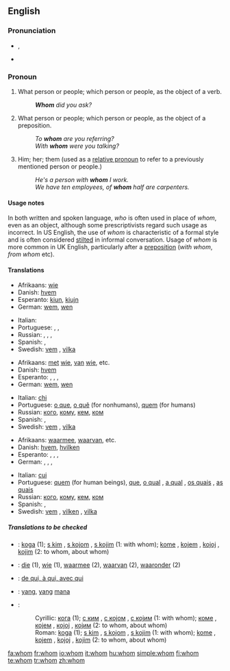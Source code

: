 ==English==
{{rank|tell|because|few|178|whom|love|far|seemed}}
{{wikipedia}}

===Pronunciation===
*{{IPA|/huːm/}}, {{SAMPA|/hu:m/}}
*{{audio|en-us-whom.ogg|Audio (US)}}

===Pronoun===
{{en-pron|the [[objective case]] of|who}}

# {{context|formal}} What person or people; which person or people, as the object of a verb.
#:'''''Whom''' did you ask?''
# {{context|formal}} What person or people; which person or people, as the object of a preposition.
#:''To '''whom''' are you referring?''
#:''With '''whom''' were you talking?''
# Him; her; them (used as a [[relative pronoun]] to refer to a previously mentioned person or people.)
#:''He's a person with '''whom''' I work.''
#:''We have ten employees, of '''whom''' half are carpenters.''

====Usage notes====
In both written and spoken language, ''who'' is often used in place of ''whom'', even as an object, although some prescriptivists regard such usage as incorrect. In US English, the use of ''whom'' is characteristic of a formal style and is often considered [[stilted]] in informal conversation. Usage of ''whom'' is more common in UK English, particularly after a [[preposition]] (''with whom'', ''from whom'' etc).

====Translations====
{{trans-top|what person; object of a verb}}
*Afrikaans: [[wie]]
*Danish: [[hvem]]
*Esperanto: [[kiu]]n, [[kiu]]jn
* German: [[wem]], [[wen]]
{{trans-mid}}
*Italian: {{t|it|chi}}
*Portuguese: {{t|pt|o que}}, {{qualifier|for nonhumans}} {{t|pt|o quê}}, {{qualifier|for humans}} {{t|pt|quem}}
*Russian: {{t|ru|sc=Cyrl|кто|alt=кого|tr=kogo}}, {{t|ru|sc=Cyrl|кто|alt=кому|tr=komu}}, {{t|ru|sc=Cyrl|кто|alt=кем|tr=kem}}, {{t|ru|sc=Cyrl|кто|alt=ком|tr=kom}}
*Spanish: {{t|es|quién}}, {{t|es|quiénes}}
*Swedish: [[vem]] {{s}}, [[vilka]] {{p}}
{{trans-bottom}}

{{trans-top|what person or people, object of a preposition}}
*Afrikaans: [[met]] [[wie]], [[van]] [[wie]], etc.
*Danish: [[hvem]]
*Esperanto: {{t|eo|kiu}}, {{t|eo|kiu|alt=kiuj}}, {{t|eo|kiu|alt=kiun}}, {{t|eo|kiu|alt=kiujn}}
* German: [[wem]], [[wen]]
{{trans-mid}}
*Italian: [[chi]]
*Portuguese: [[o que]], [[o quê]] (for nonhumans), [[quem]] (for humans)
*Russian: [[кто#Russian|кого]], [[кто#Russian|кому]], [[кто#Russian|кем]], [[кто#Russian|ком]]
*Spanish: {{t|es|quién}}, {{t|es|quiénes}}
*Swedish: [[vem]] {{s}}, [[vilka]] {{p}}
{{trans-bottom}}

{{trans-top|relative pronoun}}
*Afrikaans: [[waarmee]], [[waarvan]], etc.
*Danish: [[hvem]], [[hvilken]]
*Esperanto: {{t|eo|kiu}}, {{t|eo|kiuj}}, {{t|eo|kiun}}, {{t|eo|kiujn}}
* German: {{t|de|dem|m}}, {{t|de|der|f}}, {{t|de|den|m}}, {{t|de|die|f}}
{{trans-mid}}
*Italian: [[cui]]
*Portuguese: [[quem]] (for human beings), [[que]], [[o qual]] {{m}}, [[a qual]] {{f}}, [[os quais]] {{p}}, [[as quais]] {{fpl}}
*Russian: [[кто#Russian|кого]], [[кто#Russian|кому]], [[кто#Russian|кем]], [[кто#Russian|ком]]
*Spanish: {{t|es|quien}}, {{t|es|quienes}}
*Swedish: [[vem]] {{s}}, [[vilken]] {{s}}, [[vilka]] {{p}}
{{trans-bottom}}

=====Translations to be checked=====
{{checktrans}}
*{{ttbc|Bosnian}}: [[koga]] (1); [[s kim]] {{m}}, [[s kojom]] {{f}}, [[s kojim]] {{m}} (1: with whom); [[kome]] {{m}}, [[kojem]] {{m}}, [[kojoj]] {{f}}, [[kojim]] {{m}} (2: to whom, about whom)
*{{ttbc|Dutch}}: [[die]] (1), [[wie]] (1), [[waarmee]] (2), [[waarvan]] (2), [[waaronder]] (2)
*{{ttbc|French}}: [[qui#French|de qui, à qui, avec qui]]
*{{ttbc|Indonesian}}: [[yang]], [[yang]] [[mana]]
*{{ttbc|Serbian}}:
*:Cyrillic: [[кога]] (1); [[с ким]] {{m}}, [[с којом]] {{f}}, [[с којим]] {{m}} (1: with whom); [[коме]] {{m}}, [[којем]] {{m}}, [[којој]] {{f}}, [[којим]] {{m}} (2: to whom, about whom)
*:Roman: [[koga]] (1); [[s kim]] {{m}}, [[s kojom]] {{f}}, [[s kojim]] {{m}} (1: with whom); [[kome]] {{m}}, [[kojem]] {{m}}, [[kojoj]] {{f}}, [[kojim]] {{m}} (2: to whom, about whom)

[[fa:whom]]
[[fr:whom]]
[[io:whom]]
[[it:whom]]
[[hu:whom]]
[[simple:whom]]
[[fi:whom]]
[[te:whom]]
[[tr:whom]]
[[zh:whom]]